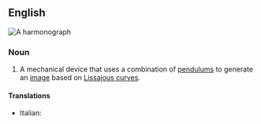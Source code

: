 ==English==
[[File:Harmonograph.jpg|right|thumb|A '''harmonograph''']]
{{wikipedia}}

===Noun===
{{en-noun}}

# A mechanical device that uses a combination of [[pendulum]]s to generate an [[image]] based on [[Lissajous curve]]s.

====Translations====
{{trans-top|mechanical device}}
* Italian: {{t|it|armonografo|m}}
{{trans-mid}}
{{trans-bottom}}